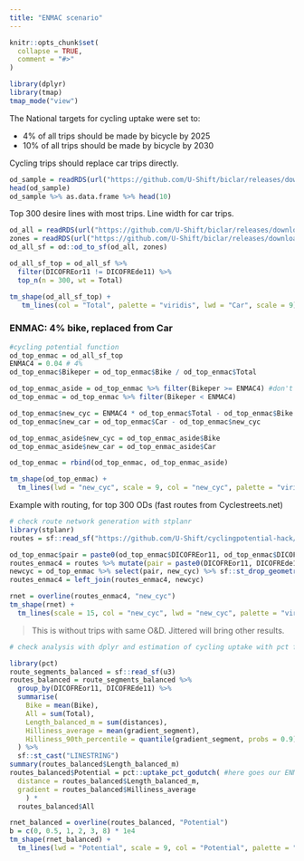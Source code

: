 ```yaml
---
title: "ENMAC scenario"
---
```


```r
knitr::opts_chunk$set(
  collapse = TRUE,
  comment = "#>"
)
```

```r
library(dplyr)
library(tmap)
tmap_mode("view")
```

The National targets for cycling uptake were set to:

-   4% of all trips should be made by bicycle by 2025
-   10% of all trips should be made by bicycle by 2030

Cycling trips should replace car trips directly.

```r
od_sample = readRDS(url("https://github.com/U-Shift/biclar/releases/download/0.0.1/od_sample.Rds"))
head(od_sample)
od_sample %>% as.data.frame %>% head(10)
```

Top 300 desire lines with most trips. Line width for car trips.

```r
od_all = readRDS(url("https://github.com/U-Shift/biclar/releases/download/0.0.1/TRIPSmode_freguesias.Rds"))
zones = readRDS(url("https://github.com/U-Shift/biclar/releases/download/0.0.1/FREGUESIASgeo.Rds"))
od_all_sf = od::od_to_sf(od_all, zones)

od_all_sf_top = od_all_sf %>% 
  filter(DICOFREor11 != DICOFREde11) %>% 
  top_n(n = 300, wt = Total)

tm_shape(od_all_sf_top) +
   tm_lines(col = "Total", palette = "viridis", lwd = "Car", scale = 9)
```

### ENMAC: 4% bike, replaced from Car

```r
#cycling potential function
od_top_enmac = od_all_sf_top
ENMAC4 = 0.04 # 4%
od_top_enmac$Bikeper = od_top_enmac$Bike / od_top_enmac$Total

od_top_enmac_aside = od_top_enmac %>% filter(Bikeper >= ENMAC4) #don't mess with the ones that already reach target
od_top_enmac = od_top_enmac %>% filter(Bikeper < ENMAC4)

od_top_enmac$new_cyc = ENMAC4 * od_top_enmac$Total - od_top_enmac$Bike
od_top_enmac$new_car = od_top_enmac$Car - od_top_enmac$new_cyc

od_top_enmac_aside$new_cyc = od_top_enmac_aside$Bike
od_top_enmac_aside$new_car = od_top_enmac_aside$Car

od_top_enmac = rbind(od_top_enmac, od_top_enmac_aside)

```

```r
tm_shape(od_top_enmac) +
  tm_lines(lwd = "new_cyc", scale = 9, col = "new_cyc", palette = "viridis")
```

Example with routing, for top 300 ODs
(fast routes from Cyclestreets.net)

```r
# check route network generation with stplanr
library(stplanr)
routes = sf::read_sf("https://github.com/U-Shift/cyclingpotential-hack/releases/download/2.0.0/routes_fast.geojson")

od_top_enmac$pair = paste0(od_top_enmac$DICOFREor11, od_top_enmac$DICOFREde11)
routes_enmac4 = routes %>% mutate(pair = paste0(DICOFREor11, DICOFREde11)) %>% filter(pair %in% od_top_enmac$pair)
newcyc = od_top_enmac %>% select(pair, new_cyc) %>% sf::st_drop_geometry() %>% mutate(new_cyc = round(new_cyc))
routes_enmac4 = left_join(routes_enmac4, newcyc)

rnet = overline(routes_enmac4, "new_cyc") 
tm_shape(rnet) +
  tm_lines(scale = 15, col = "new_cyc", lwd = "new_cyc", palette = "viridis")

```

> This is without trips with same O&D. Jittered will bring other results.


```r
# check analysis with dplyr and estimation of cycling uptake with pct function

library(pct)
route_segments_balanced = sf::read_sf(u3)
routes_balanced = route_segments_balanced %>% 
  group_by(DICOFREor11, DICOFREde11) %>% 
  summarise(
    Bike = mean(Bike),
    All = sum(Total),
    Length_balanced_m = sum(distances),
    Hilliness_average = mean(gradient_segment),
    Hilliness_90th_percentile = quantile(gradient_segment, probs = 0.9)
  ) %>% 
  sf::st_cast("LINESTRING")
summary(routes_balanced$Length_balanced_m)
routes_balanced$Potential = pct::uptake_pct_godutch( #here goes our ENMAC function!
  distance = routes_balanced$Length_balanced_m,
  gradient = routes_balanced$Hilliness_average
    ) * 
  routes_balanced$All

rnet_balanced = overline(routes_balanced, "Potential")
b = c(0, 0.5, 1, 2, 3, 8) * 1e4
tm_shape(rnet_balanced) +
  tm_lines(lwd = "Potential", scale = 9, col = "Potential", palette = "viridis", breaks = b)

```

